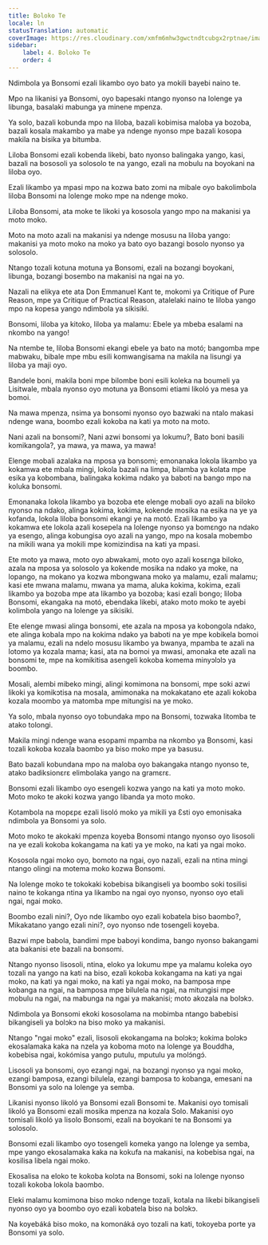 ```yaml
---
title: Boloko Te
locale: ln
statusTranslation: automatic
coverImage: https://res.cloudinary.com/xmfm6mhw3gwctndtcubgx2rptnae/image/upload/v1741354419/small_cover_la_gran_rebelion_28716e29d2.webp
sidebar:
    label: 4. Boloko Te
    order: 4
---
```

Ndimbola ya Bonsomi ezali likambo oyo bato ya mokili bayebi naino te.

Mpo na likanisi ya Bonsomi, oyo bapesaki ntango nyonso na lolenge ya libunga, basalaki mabunga ya minene mpenza.

Ya solo, bazali kobunda mpo na liloba, bazali kobimisa maloba ya bozoba, bazali kosala makambo ya mabe ya ndenge nyonso mpe bazali kosopa makila na bisika ya bitumba.

Liloba Bonsomi ezali kobenda likebi, bato nyonso balingaka yango, kasi, bazali na bososoli ya solosolo te na yango, ezali na mobulu na boyokani na liloba oyo.

Ezali likambo ya mpasi mpo na kozwa bato zomi na mibale oyo bakolimbola liloba Bonsomi na lolenge moko mpe na ndenge moko.

Liloba Bonsomi, ata moke te likoki ya kososola yango mpo na makanisi ya moto moko.

Moto na moto azali na makanisi ya ndenge mosusu na liloba yango: makanisi ya moto moko na moko ya bato oyo bazangi bosolo nyonso ya solosolo.

Ntango tozali kotuna motuna ya Bonsomi, ezali na bozangi boyokani, libunga, bozangi bosembo na makanisi na ngai na yo.

Nazali na elikya ete ata Don Emmanuel Kant te, mokomi ya Critique of Pure Reason, mpe ya Critique of Practical Reason, atalelaki naino te liloba yango mpo na kopesa yango ndimbola ya sikisiki.

Bonsomi, liloba ya kitoko, liloba ya malamu: Ebele ya mbeba esalami na nkombo na yango!

Na ntembe te, liloba Bonsomi ekangi ebele ya bato na motó; bangomba mpe mabwaku, bibale mpe mbu esili komwangisama na makila na lisungi ya liloba ya maji oyo.

Bandele boni, makila boni mpe bilombe boni esili koleka na boumeli ya Lisitwale, mbala nyonso oyo motuna ya Bonsomi etiami likoló ya mesa ya bomoi.

Na mawa mpenza, nsima ya bonsomi nyonso oyo bazwaki na ntalo makasi ndenge wana, boombo ezali kokoba na kati ya moto na moto.

Nani azali na bonsomi?, Nani azwi bonsomi ya lokumu?, Bato boni basili komikangola?, ya mawa, ya mawa, ya mawa!

Elenge mobali azalaka na mposa ya bonsomi; emonanaka lokola likambo ya kokamwa ete mbala mingi, lokola bazali na limpa, bilamba ya kolata mpe esika ya kobombana, balingaka kokima ndako ya baboti na bango mpo na koluka bonsomi.

Emonanaka lokola likambo ya bozoba ete elenge mobali oyo azali na biloko nyonso na ndako, alinga kokima, kokima, kokende mosika na esika na ye ya kofanda, lokola liloba bonsomi ekangi ye na motó. Ezali likambo ya kokamwa ete lokola azali kosepela na lolenge nyonso ya bomɛngo na ndako ya esengo, alinga kobungisa oyo azali na yango, mpo na kosala mobembo na mikili wana ya mokili mpe komizindisa na kati ya mpasi.

Ete moto ya mawa, moto oyo abwakami, moto oyo azali kosɛnga biloko, azala na mposa ya solosolo ya kokende mosika na ndako ya moke, na lopango, na mokano ya kozwa mbongwana moko ya malamu, ezali malamu; kasi ete mwana malamu, mwana ya mama, aluka kokima, kokima, ezali likambo ya bozoba mpe ata likambo ya bozoba; kasi ezali bongo; liloba Bonsomi, ekangaka na motó, ebendaka likebi, atako moto moko te ayebi kolimbola yango na lolenge ya sikisiki.

Ete elenge mwasi alinga bonsomi, ete azala na mposa ya kobongola ndako, ete alinga kobala mpo na kokima ndako ya baboti na ye mpe kobikela bomoi ya malamu, ezali na ndelo mosusu likambo ya bwanya, mpamba te azali na lotomo ya kozala mama; kasi, ata na bomoi ya mwasi, amonaka ete azali na bonsomi te, mpe na komikitisa asengeli kokoba komema minyɔlɔlɔ ya boombo.

Mosali, alembi mibeko mingi, alingi komimona na bonsomi, mpe soki azwi likoki ya komikɔtisa na mosala, amimonaka na mokakatano ete azali kokoba kozala moombo ya matomba mpe mitungisi na ye moko.

Ya solo, mbala nyonso oyo tobundaka mpo na Bonsomi, tozwaka litomba te atako tolongi.

Makila mingi ndenge wana esopami mpamba na nkombo ya Bonsomi, kasi tozali kokoba kozala baombo ya biso moko mpe ya basusu.

Bato bazali kobundana mpo na maloba oyo bakangaka ntango nyonso te, atako badiksionɛrɛ elimbolaka yango na gramɛrɛ.

Bonsomi ezali likambo oyo esengeli kozwa yango na kati ya moto moko. Moto moko te akoki kozwa yango libanda ya moto moko.

Kotambola na mopɛpɛ ezali lisoló moko ya mikili ya Ɛsti oyo emonisaka ndimbola ya Bonsomi ya solo.

Moto moko te akokaki mpenza koyeba Bonsomi ntango nyonso oyo lisosoli na ye ezali kokoba kokangama na kati ya ye moko, na kati ya ngai moko.

Kososola ngai moko oyo, bomoto na ngai, oyo nazali, ezali na ntina mingi ntango olingi na motema moko kozwa Bonsomi.

Na lolenge moko te tokokaki kobebisa bikangiseli ya boombo soki tosilisi naino te kokanga ntina ya likambo na ngai oyo nyonso, nyonso oyo etali ngai, ngai moko.

Boombo ezali nini?, Oyo nde likambo oyo ezali kobatela biso baombo?, Mikakatano yango ezali nini?, oyo nyonso nde tosengeli koyeba.

Bazwi mpe babola, bandimi mpe baboyi kondima, bango nyonso bakangami ata bakanisi ete bazali na bonsomi.

Ntango nyonso lisosoli, ntina, eloko ya lokumu mpe ya malamu koleka oyo tozali na yango na kati na biso, ezali kokoba kokangama na kati ya ngai moko, na kati ya ngai moko, na kati ya ngai moko, na bamposa mpe kobanga na ngai, na bamposa mpe bilulela na ngai, na mitungisi mpe mobulu na ngai, na mabunga na ngai ya makanisi; moto akozala na bolɔkɔ.

Ndimbola ya Bonsomi ekoki kososolama na mobimba ntango babebisi bikangiseli ya bolɔkɔ na biso moko ya makanisi.

Ntango "ngai moko" ezali, lisosoli ekokangama na bolɔkɔ; kokima bolɔkɔ ekosalamaka kaka na nzela ya koboma moto na lolenge ya Bouddha, kobebisa ngai, kokómisa yango putulu, mputulu ya molɔ́ngɔ́.

Lisosoli ya bonsomi, oyo ezangi ngai, na bozangi nyonso ya ngai moko, ezangi bamposa, ezangi bilulela, ezangi bamposa to kobanga, emesani na Bonsomi ya solo na lolenge ya semba.

Likanisi nyonso likoló ya Bonsomi ezali Bonsomi te. Makanisi oyo tomisali likoló ya Bonsomi ezali mosika mpenza na kozala Solo. Makanisi oyo tomisali likoló ya lisolo Bonsomi, ezali na boyokani te na Bonsomi ya solosolo.

Bonsomi ezali likambo oyo tosengeli komeka yango na lolenge ya semba, mpe yango ekosalamaka kaka na kokufa na makanisi, na kobebisa ngai, na kosilisa libela ngai moko.

Ekosalisa na eloko te kokoba kolɔta na Bonsomi, soki na lolenge nyonso tozali kokoba lokola baombo.

Eleki malamu komimona biso moko ndenge tozali, kotala na likebi bikangiseli nyonso oyo ya boombo oyo ezali kobatela biso na bolɔkɔ.

Na koyebáká biso moko, na komonáká oyo tozali na kati, tokoyeba porte ya Bonsomi ya solo.

